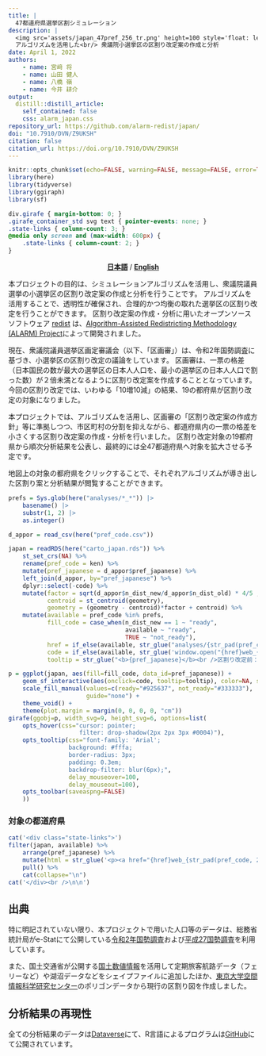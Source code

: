 ```yaml
---
title: | 
  47都道府県選挙区割シミュレーション
description: |
  <img src='assets/japan_47pref_256_tr.png' height=100 style='float: left; margin: -18px 8px -2px 0;'>
  アルゴリズムを活用した<br/> 衆議院小選挙区の区割り改定案の作成と分析
date: April 1, 2022
authors:
    - name: 宮﨑 将
    - name: 山田 健人
    - name: 八橋 嶺
    - name: 今井 耕介
output:
  distill::distill_article:
    self_contained: false
    css: alarm_japan.css
repository_url: https://github.com/alarm-redist/japan/
doi: "10.7910/DVN/Z9UKSH"
citation: false
citation_url: https://doi.org/10.7910/DVN/Z9UKSH
---
```


```r
knitr::opts_chunk$set(echo=FALSE, warning=FALSE, message=FALSE, error=TRUE)
library(here)
library(tidyverse)
library(ggiraph)
library(sf)
```

```css
div.girafe { margin-bottom: 0; }
.girafe_container_std svg text { pointer-events: none; }
.state-links { column-count: 3; }
@media only screen and (max-width: 600px) {
    .state-links { column-count: 2; }
}
```

<center>

[**日本語**](japan_47_pref_japanese.html) / [**English**](japan_47_pref_english.html)

</center>

本プロジェクトの目的は、シミュレーションアルゴリズムを活用し、衆議院議員選挙の小選挙区の区割り改定案の作成と分析を行うことです。
アルゴリズムを活用することで、透明性が確保され、合理的かつ均衡の取れた選挙区の区割り改定を行うことができます。
区割り改定案の作成・分析に用いたオープンソースソフトウェア [redist](https://alarm-redist.github.io/redist/) は、[Algorithm-Assisted Redistricting Methodology (ALARM) Project](https://alarm-redist.github.io/)によって開発されました。  

現在、衆議院議員選挙区画定審議会（以下、「区画審」）は、令和2年国勢調査に基づき、小選挙区の区割り改定の議論をしています。
区画審は、一票の格差（日本国民の数が最大の選挙区の日本人人口を、最小の選挙区の日本人人口で割った数）が２倍未満となるように区割り改定案を作成することとなっています。
今回の区割り改定では、いわゆる「10増10減」の結果、19の都府県が区割り改定の対象になりました。

本プロジェクトでは、アルゴリズムを活用し、区画審の「区割り改定案の作成方針」等に準拠しつつ、市区町村の分割を抑えながら、都道府県内の一票の格差を小さくする区割り改定案の作成・分析を行いました。
区割り改定対象の19都府県から順次分析結果を公表し、最終的には全47都道府県へ対象を拡大させる予定です。

地図上の対象の都府県をクリックすることで、それぞれアルゴリズムが導き出した区割り案と分析結果が閲覧することができます。

```r
prefs = Sys.glob(here("analyses/*_*")) |>
    basename() |>
    substr(1, 2) |>
    as.integer()
```

```r
d_appor = read_csv(here("pref_code.csv"))

japan = readRDS(here("carto_japan.rds")) %>%
    st_set_crs(NA) %>%
    rename(pref_code = ken) %>%
    mutate(pref_japanese = d_appor$pref_japanese) %>%
    left_join(d_appor, by="pref_japanese") %>%
    dplyr::select(-code) %>%
    mutate(factor = sqrt(d_appor$n_dist_new/d_appor$n_dist_old) * 4/5 ,
           centroid = st_centroid(geometry),
           geometry = (geometry - centroid)*factor + centroid) %>%
    mutate(available = pref_code %in% prefs,
           fill_code = case_when(n_dist_new == 1 ~ "ready",
                                 available ~ "ready",
                                 TRUE ~ "not_ready"),
           href = if_else(available, str_glue("analyses/{str_pad(pref_code, 2, pad = '0')}_{tolower(pref_english)}/"), "#"),
           code = if_else(available, str_glue('window.open("{href}web_{str_pad(pref_code, 2, pad = "0")}_{tolower(pref_english)}.html", "_self")'), ""),
           tooltip = str_glue("<b>{pref_japanese}</b><br />区割り改定前：{n_dist_old}席<br />区割り改定後：{n_dist_new}席"))

p = ggplot(japan, aes(fill=fill_code, data_id=pref_japanese)) +
    geom_sf_interactive(aes(onclick=code, tooltip=tooltip), color=NA, size=0.0) +
    scale_fill_manual(values=c(ready="#925637", not_ready="#333333"), 
                      guide="none") +
    theme_void() +
    theme(plot.margin = margin(0, 0, 0, 0, "cm"))
girafe(ggobj=p, width_svg=9, height_svg=6, options=list(
    opts_hover(css="cursor: pointer;
                    filter: drop-shadow(2px 2px 3px #0004)"),
    opts_tooltip(css="font-family: 'Arial'; 
                 background: #fffa; 
                 border-radius: 3px; 
                 padding: 0.3em;
                 backdrop-filter: blur(6px);",
                 delay_mouseover=100,
                 delay_mouseout=100),
    opts_toolbar(saveaspng=FALSE)
    ))
```

### 対象の都道府県 

```r
cat('<div class="state-links">')
filter(japan, available) %>%
    arrange(pref_japanese) %>%
    mutate(html = str_glue('<p><a href="{href}web_{str_pad(pref_code, 2, pad = "0")}_{tolower(pref_english)}.html">{pref_japanese}</a></p>')) %>%
    pull() %>%
    cat(collapse="\n")
cat('</div><br />\n\n')
```


## 出典 {.appendix}

特に明記されていない限り、本プロジェクトで用いた人口等のデータは、総務省統計局がe-Statにて公開している[令和2年国勢調査](https://www.e-stat.go.jp/stat-search/files?page=1&toukei=00200521&tstat=000001136464&cycle=0&tclass1=000001136472)および[平成27国勢調査](https://www.e-stat.go.jp/stat-search/files?page=1&toukei=00200521&tstat=000001080615)を利用しています。

また、国土交通省が公開する[国土数値情報](https://nlftp.mlit.go.jp/ksj/index.html)を活用して定期旅客航路データ（フェリーなど）や湖沼データなどをシェイプファイルに追加したほか、[東京大学空間情報科学研究センター](https://home.csis.u-tokyo.ac.jp/~nishizawa/senkyoku/)のポリゴンデータから現行の区割り図を作成しました。

## 分析結果の再現性 {.appendix}

全ての分析結果のデータは[Dataverse](https://doi.org/10.7910/DVN/Z9UKSH)にて、R言語によるプログラムは[GitHub](https://github.com/alarm-redist/japan)にて公開されています。

